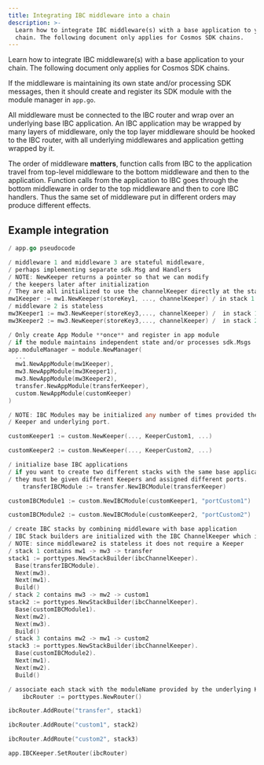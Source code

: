 ```yaml
---
title: Integrating IBC middleware into a chain
description: >-
  Learn how to integrate IBC middleware(s) with a base application to your
  chain. The following document only applies for Cosmos SDK chains.
---
```


Learn how to integrate IBC middleware(s) with a base application to your chain. The following document only applies for Cosmos SDK chains.

If the middleware is maintaining its own state and/or processing SDK messages, then it should create and register its SDK module with the module manager in `app.go`.

All middleware must be connected to the IBC router and wrap over an underlying base IBC application. An IBC application may be wrapped by many layers of middleware, only the top layer middleware should be hooked to the IBC router, with all underlying middlewares and application getting wrapped by it.

The order of middleware **matters**, function calls from IBC to the application travel from top-level middleware to the bottom middleware and then to the application. Function calls from the application to IBC goes through the bottom middleware in order to the top middleware and then to core IBC handlers. Thus the same set of middleware put in different orders may produce different effects.

## Example integration

```go expandable
/ app.go pseudocode

/ middleware 1 and middleware 3 are stateful middleware, 
/ perhaps implementing separate sdk.Msg and Handlers
/ NOTE: NewKeeper returns a pointer so that we can modify
/ the keepers later after initialization
/ They are all initialized to use the channelKeeper directly at the start
mw1Keeper := mw1.NewKeeper(storeKey1, ..., channelKeeper) / in stack 1 & 3
/ middleware 2 is stateless
mw3Keeper1 := mw3.NewKeeper(storeKey3,..., channelKeeper) /  in stack 1
mw3Keeper2 := mw3.NewKeeper(storeKey3,..., channelKeeper) /  in stack 2

/ Only create App Module **once** and register in app module
/ if the module maintains independent state and/or processes sdk.Msgs
app.moduleManager = module.NewManager(
  ...
  mw1.NewAppModule(mw1Keeper),
  mw3.NewAppModule(mw3Keeper1),
  mw3.NewAppModule(mw3Keeper2),
  transfer.NewAppModule(transferKeeper),
  custom.NewAppModule(customKeeper)
)

/ NOTE: IBC Modules may be initialized any number of times provided they use a separate
/ Keeper and underlying port.

customKeeper1 := custom.NewKeeper(..., KeeperCustom1, ...)

customKeeper2 := custom.NewKeeper(..., KeeperCustom2, ...)

/ initialize base IBC applications
/ if you want to create two different stacks with the same base application,
/ they must be given different Keepers and assigned different ports.
    transferIBCModule := transfer.NewIBCModule(transferKeeper)

customIBCModule1 := custom.NewIBCModule(customKeeper1, "portCustom1")

customIBCModule2 := custom.NewIBCModule(customKeeper2, "portCustom2")

/ create IBC stacks by combining middleware with base application
/ IBC Stack builders are initialized with the IBC ChannelKeeper which is the top-level ICS4Wrapper
/ NOTE: since middleware2 is stateless it does not require a Keeper
/ stack 1 contains mw1 -> mw3 -> transfer
stack1 := porttypes.NewStackBuilder(ibcChannelKeeper).
  Base(transferIBCModule).
  Next(mw3).
  Next(mw1).
  Build()
/ stack 2 contains mw3 -> mw2 -> custom1
stack2 := porttypes.NewStackBuilder(ibcChannelKeeper).
  Base(customIBCModule1).
  Next(mw2).
  Next(mw3).
  Build()
/ stack 3 contains mw2 -> mw1 -> custom2
stack3 := porttypes.NewStackBuilder(ibcChannelKeeper).
  Base(customIBCModule2).
  Next(mw1).
  Next(mw2).
  Build()

/ associate each stack with the moduleName provided by the underlying Keeper
    ibcRouter := porttypes.NewRouter()

ibcRouter.AddRoute("transfer", stack1)

ibcRouter.AddRoute("custom1", stack2)

ibcRouter.AddRoute("custom2", stack3)

app.IBCKeeper.SetRouter(ibcRouter)
```
